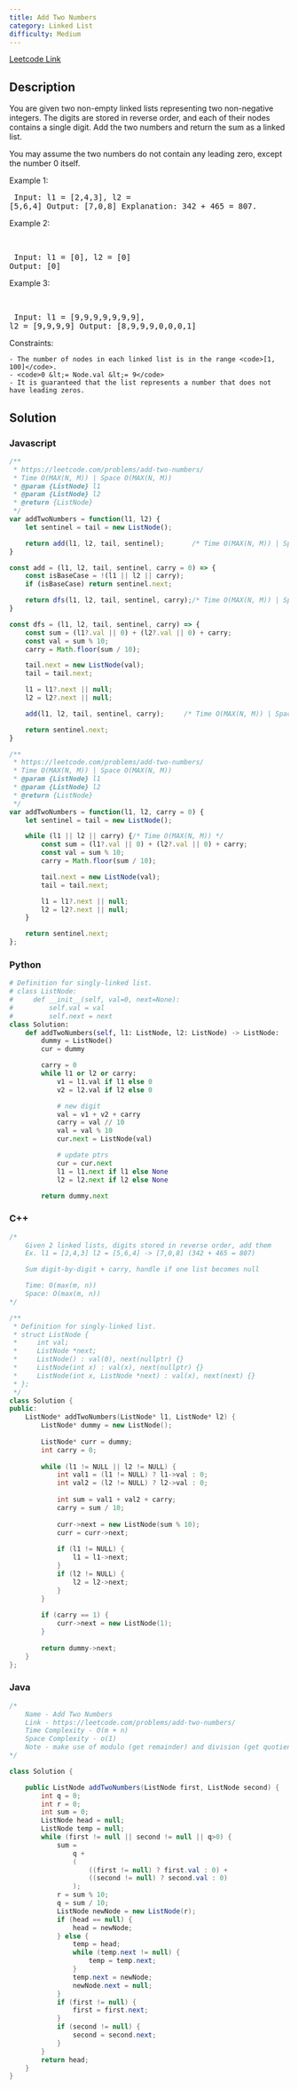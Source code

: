 ```yaml
---
title: Add Two Numbers
category: Linked List
difficulty: Medium
---
```


<Callout>

[Leetcode Link](https://leetcode.com/problems/add-two-numbers)

</Callout>

## Description
You are given two non-empty linked lists representing two non-negative integers. The digits are stored in reverse order, and each of their nodes contains a single digit. Add the two numbers and return the sum as a linked list.

You may assume the two numbers do not contain any leading zero, except the number 0 itself.

 
Example 1:
<Image alt="" src="https://assets.leetcode.com/uploads/2020/10/02/addtwonumber1.jpg" width={483} height={342} />
<br /><pre className="overflow-x-auto">
Input: l1 = [2,4,3], l2 = [5,6,4]
Output: [7,0,8]
Explanation: 342 + 465 = 807.
</pre>

Example 2:

<br /><pre className="overflow-x-auto">
Input: l1 = [0], l2 = [0]
Output: [0]
</pre>

Example 3:

<br /><pre className="overflow-x-auto">
Input: l1 = [9,9,9,9,9,9,9], l2 = [9,9,9,9]
Output: [8,9,9,9,0,0,0,1]
</pre>

 
Constraints:


	- The number of nodes in each linked list is in the range <code>[1, 100]</code>.
	- <code>0 &lt;= Node.val &lt;= 9</code>
	- It is guaranteed that the list represents a number that does not have leading zeros.



## Solution

### Javascript
```javascript
/**
 * https://leetcode.com/problems/add-two-numbers/
 * Time O(MAX(N, M)) | Space O(MAX(N, M))
 * @param {ListNode} l1
 * @param {ListNode} l2
 * @return {ListNode}
 */
var addTwoNumbers = function(l1, l2) {
    let sentinel = tail = new ListNode();

    return add(l1, l2, tail, sentinel);       /* Time O(MAX(N, M)) | Space O(MAX(N, M)) */
}

const add = (l1, l2, tail, sentinel, carry = 0) => {
    const isBaseCase = !(l1 || l2 || carry);
    if (isBaseCase) return sentinel.next;

    return dfs(l1, l2, tail, sentinel, carry);/* Time O(MAX(N, M)) | Space O(MAX(N, M)) */
}

const dfs = (l1, l2, tail, sentinel, carry) => {
    const sum = (l1?.val || 0) + (l2?.val || 0) + carry;
    const val = sum % 10;
    carry = Math.floor(sum / 10);

    tail.next = new ListNode(val);
    tail = tail.next;

    l1 = l1?.next || null;
    l2 = l2?.next || null;

    add(l1, l2, tail, sentinel, carry);     /* Time O(MAX(N, M)) | Space O(MAX(N, M)) */

    return sentinel.next;
}

/**
 * https://leetcode.com/problems/add-two-numbers/
 * Time O(MAX(N, M)) | Space O(MAX(N, M))
 * @param {ListNode} l1
 * @param {ListNode} l2
 * @return {ListNode}
 */
var addTwoNumbers = function(l1, l2, carry = 0) {
    let sentinel = tail = new ListNode();

    while (l1 || l2 || carry) {/* Time O(MAX(N, M)) */
        const sum = (l1?.val || 0) + (l2?.val || 0) + carry;
        const val = sum % 10;
        carry = Math.floor(sum / 10);

        tail.next = new ListNode(val);
        tail = tail.next;

        l1 = l1?.next || null;
        l2 = l2?.next || null;
    }

    return sentinel.next;
};

```
### Python
```python
# Definition for singly-linked list.
# class ListNode:
#     def __init__(self, val=0, next=None):
#         self.val = val
#         self.next = next
class Solution:
    def addTwoNumbers(self, l1: ListNode, l2: ListNode) -> ListNode:
        dummy = ListNode()
        cur = dummy

        carry = 0
        while l1 or l2 or carry:
            v1 = l1.val if l1 else 0
            v2 = l2.val if l2 else 0

            # new digit
            val = v1 + v2 + carry
            carry = val // 10
            val = val % 10
            cur.next = ListNode(val)

            # update ptrs
            cur = cur.next
            l1 = l1.next if l1 else None
            l2 = l2.next if l2 else None

        return dummy.next

```
### C++
```cpp
/*
    Given 2 linked lists, digits stored in reverse order, add them
    Ex. l1 = [2,4,3] l2 = [5,6,4] -> [7,0,8] (342 + 465 = 807)

    Sum digit-by-digit + carry, handle if one list becomes null

    Time: O(max(m, n))
    Space: O(max(m, n))
*/

/**
 * Definition for singly-linked list.
 * struct ListNode {
 *     int val;
 *     ListNode *next;
 *     ListNode() : val(0), next(nullptr) {}
 *     ListNode(int x) : val(x), next(nullptr) {}
 *     ListNode(int x, ListNode *next) : val(x), next(next) {}
 * };
 */
class Solution {
public:
    ListNode* addTwoNumbers(ListNode* l1, ListNode* l2) {
        ListNode* dummy = new ListNode();
        
        ListNode* curr = dummy;
        int carry = 0;
        
        while (l1 != NULL || l2 != NULL) {
            int val1 = (l1 != NULL) ? l1->val : 0;
            int val2 = (l2 != NULL) ? l2->val : 0;
            
            int sum = val1 + val2 + carry;
            carry = sum / 10;
            
            curr->next = new ListNode(sum % 10);
            curr = curr->next;
            
            if (l1 != NULL) {
                l1 = l1->next;
            }
            if (l2 != NULL) {
                l2 = l2->next;
            }
        }
        
        if (carry == 1) {
            curr->next = new ListNode(1);
        }
        
        return dummy->next;
    }
};

```
### Java
```java
/*
    Name - Add Two Numbers
    Link - https://leetcode.com/problems/add-two-numbers/
    Time Complexity - O(m + n)
    Space Complexity - o(1)
    Note - make use of modulo (get remainder) and division (get quotient)
*/

class Solution {

    public ListNode addTwoNumbers(ListNode first, ListNode second) {
        int q = 0;
        int r = 0;
        int sum = 0;
        ListNode head = null;
        ListNode temp = null;
        while (first != null || second != null || q>0) {
            sum =
                q +
                (
                    ((first != null) ? first.val : 0) +
                    ((second != null) ? second.val : 0)
                );
            r = sum % 10;
            q = sum / 10;
            ListNode newNode = new ListNode(r);
            if (head == null) {
                head = newNode;
            } else {
                temp = head;
                while (temp.next != null) {
                    temp = temp.next;
                }
                temp.next = newNode;
                newNode.next = null;
            }
            if (first != null) {
                first = first.next;
            }
            if (second != null) {
                second = second.next;
            }
        }
        return head;
    }
}

```


